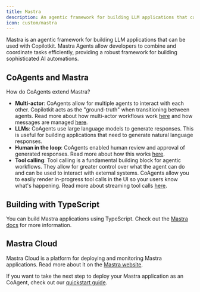 ```yaml
---
title: Mastra
description: An agentic framework for building LLM applications that can be used with Copilotkit.
icon: custom/mastra
---
```


Mastra is an agentic framework for building LLM applications that can be used with Copilotkit. Mastra Agents allow developers
to combine and coordinate tasks efficiently, providing a robust framework for building sophisticated AI automations.

## CoAgents and Mastra

How do CoAgents extend Mastra?


- **Multi-actor**: CoAgents allow for multiple agents to interact with each other. Copilotkit acts as the "ground-truth"
  when transitioning between agents. Read more about how multi-actor workflows work [here](/mastra/multi-agent-flows)
  and how messages are managed [here](/mastra/concepts/message-management).
- **LLMs**: CoAgents use large language models to generate responses. This is useful for building applications that need to
  generate natural language responses.
- **Human in the loop**: CoAgents enabled human review and approval of generated responses. Read more about how this works
  [here](/mastra/human-in-the-loop).
- **Tool calling**: Tool calling is a fundamental building block for agentic workflows. They allow for greater control over what
  the agent can do and can be used to interact with external systems. CoAgents allow you to easily render in-progress
  tool calls in the UI so your users know what's happening. Read more about streaming tool calls [here](/mastra/frontend-actions).

## Building with TypeScript

You can build Mastra applications using TypeScript. Check out the [Mastra docs](https://mastra.ai/en/docs) for more information.

## Mastra Cloud

Mastra Cloud is a platform for deploying and monitoring Mastra applications. Read more about it on the
[Mastra website](https://mastra.ai/cloud-beta).

If you want to take the next step to deploy your Mastra application as an CoAgent, check out our [quickstart guide](/mastra/quickstart/mastra). 